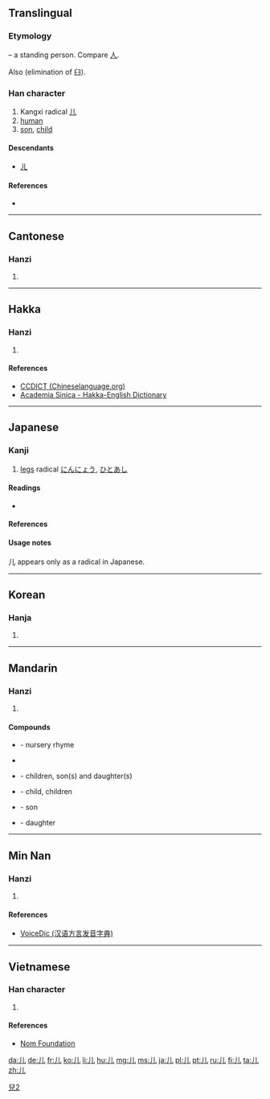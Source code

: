 {{also|兒|几}}
==Translingual==
{{stroke order|type=animate}}
{{ja-forms|儿[[児]]|儿儿|儿[[兒]]}}
===Etymology===
{{liushu|p}} – a standing person. Compare [[人]].

Also {{Han simp|兒|f=臼|t=&nbsp;}} (elimination of 臼).

{{Han etyl}}

===Han character===
{{Han char|rn=10|rad=儿|as=00|sn=2|four=2201<sub>0</sub>|canj=中山 (LU)}}

# Kangxi radical [[Index:Chinese radical/儿|儿]]
# [[human]]
# [[son]], [[child]] {{qualifier|as simplification of 兒}}

====Descendants====
*[[ㄦ]]

====References====
* {{Han ref|kx=0123.010|dkj=01336|dj=0257.210|hdz=10264.040|uh=513F|ud=20799|bh=A449|bd=42057}}

----

==Cantonese==

===Hanzi===
{{yue-hanzi|jyut=[[jan4]]|y=yan4|tra=兒}}

# {{defn|lang=yue|sort=儿00}}

----

==Hakka==

===Hanzi===
{{hak-hanzi|poj=yîn|gd=ngin<sup>2</sup>, zin<sup>2</sup> [Hailu]}}

# {{defn|lang=hak|sort=儿00}}

====References====
*[http://www.chineselanguage.org/dictionaries/?mode=view&module=chardict&query=%E5%84%BF CCDICT (Chineselanguage.org)]
*[http://minhakka.ling.sinica.edu.tw/bkg/hakyin/search.php?DETAIL=1&LIMIT=id=57432&dbname=su_tian_1&graph=2 Academia Sinica - Hakka-English Dictionary]

----

==Japanese==
{{ja-forms|[[児]]|[[儿]]|[[兒]]}}

===Kanji===
{{ja-kanji|grade=r|rs=儿00}}

# [[legs]] radical [[にんにょう]], [[ひとあし]]

====Readings====
* {{ja-readings|on=[[じん]] (jin), [[にん]] (nin)|kun=[[がい]] (gai), [[にんにょう]] (ninnyou)}}

====References====
{{ja-kref
|jis= 5139
|ku= 4925
|shift= 9958
|euc= D1B9
|freq= ''radical''
|nelson= ''not listed''
|newnelson= 340
|halpern= 4
|kld= ''not listed''
|heisig= ''not listed''
|tuttle= 0a2.2
}}

====Usage notes====
儿 appears only as a radical in Japanese.

[[Category:CJKV characters simplified differently in Japan and China|兒2]]

----

==Korean==

===Hanja===
{{ko-hanja|hangeul=[[인]], [[궤]]|rv=in, gwe|mr=in, kwe}}

# {{defn|lang=ko|sort=儿00}}

----

==Mandarin==

===Hanzi===
{{cmn-hanzi|tra=兒|pin=[[ér]] ([[er2]]), [[rén]] ([[ren2]])|wg=erh<sup>2</sup>, jen<sup>2</sup>}}

# {{defn|lang=cmn|sort=儿00}}

====Compounds====
* {{l|cmn|儿歌|tr=érgē}} - nursery rhyme
* {{l|cmn|儿化|tr=érhuà}}
* {{l|cmn|儿女|tr=érnǚ}} - children, son(s) and daughter(s)
* {{l|cmn|儿童|tr=értóng}} - child, children
* {{l|cmn|儿子|tr=érzi}} - son
* {{l|cmn|女儿|tr=nǚ'ér}} - daughter

----

==Min Nan==

===Hanzi===
{{nan-hanzi|poj=lî (li<sup>5</sup>), lîn (lin<sup>5</sup>)|tlpa=lî (li<sup>5</sup>), lîn (lin<sup>5</sup>)|gd=li<sup>2</sup>, lin<sup>2</sup>}}

# {{defn|lang=nan|sort=儿00}}

====References====
*[http://cn.voicedic.com/ VoiceDic (汉语方言发音字典)]

----

==Vietnamese==

===Han character===
{{vi-hantu|[[nhân]], [[nhi]]|rs=儿00}}

# {{defn|lang=vi|sort=儿00}}

====References====
*[http://nomfoundation.org/common/nom_details.php?codepoint=513f Nom Foundation]

[[da:儿]]
[[de:儿]]
[[fr:儿]]
[[ko:儿]]
[[li:儿]]
[[hu:儿]]
[[mg:儿]]
[[ms:儿]]
[[ja:儿]]
[[pl:儿]]
[[pt:儿]]
[[ru:儿]]
[[fi:儿]]
[[ta:儿]]
[[zh:儿]]